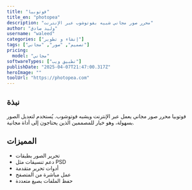---
title: "فوتوبيا"
title_en: "photopea"
description: "محرر صور مجاني شبيه بفوتوشوب عبر الإنترنت"
author: "وليد صادق"
username: "waleed"
categories: ["إنشاء و تطوير"]
tags: ["تصميم", "صور", "مجاني"]
pricing:
  model: "مجاني"
softwareTypes: ["تطبيق ويب"]
publishDate: "2025-04-07T21:47:00.317Z"
heroImage: ""
toolUrl: "https://photopea.com"
---
## نبذة
فوتوبيا محرر صور مجاني يعمل عبر الإنترنت ويشبه فوتوشوب. يُستخدم لتعديل الصور بسهولة، وهو خيار للمصممين الذين يحتاجون إلى أداة مجانية.

## المميزات
- تحرير الصور بطبقات
- دعم تنسيقات مثل PSD
- أدوات تحرير متقدمة
- عمل مباشرة من المتصفح
- حفظ الملفات بصيغ متعددة